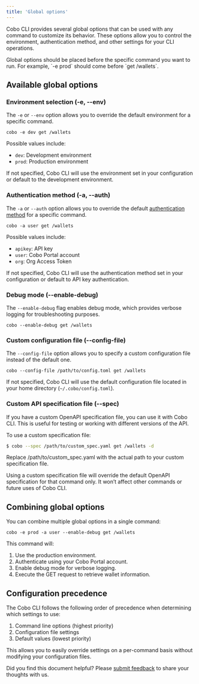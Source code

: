 ```yaml
---
title: 'Global options'
---
```


Cobo CLI provides several global options that can be used with any command to customize its behavior. These options allow you to control the environment, authentication method, and other settings for your CLI operations.

<Note>
Global options should be placed before the specific command you want to run. For example, `-e prod` should come before `get /wallets`.
</Note>

## Available global options

### Environment selection (-e, --env)

The `-e` or `--env` option allows you to override the default environment for a specific command.


```shell
cobo -e dev get /wallets
```

Possible values include:
- `dev`: Development environment
- `prod`: Production environment

If not specified, Cobo CLI will use the environment set in your configuration or default to the development environment.

### Authentication method (-a, --auth)

The `-a` or `--auth` option allows you to override the default [authentication method](/v2/developer-tools/cobo-cli/login-and-authentication#manage-authentication-methods) for a specific command.


```shell
cobo -a user get /wallets
```

Possible values include:
- `apikey`: API key
- `user`: Cobo Portal account
- `org`: Org Access Token

If not specified, Cobo CLI will use the authentication method set in your configuration or default to API key authentication.

### Debug mode (--enable-debug)

The `--enable-debug` flag enables debug mode, which provides verbose logging for troubleshooting purposes.


```shell
cobo --enable-debug get /wallets
```

### Custom configuration file (--config-file)

The `--config-file` option allows you to specify a custom configuration file instead of the default one.



```shell
cobo --config-file /path/to/config.toml get /wallets 
```

If not specified, Cobo CLI will use the default configuration file located in your home directory (`~/.cobo/config.toml`).

### Custom API specification file (--spec)

If you have a custom OpenAPI specification file, you can use it with Cobo CLI. This is useful for testing or working with different versions of the API.

To use a custom specification file:

```bash
$ cobo --spec /path/to/custom_spec.yaml get /wallets -d
```

Replace /path/to/custom_spec.yaml with the actual path to your custom specification file.

<Note>Using a custom specification file will override the default OpenAPI specification for that command only. It won’t affect other commands or future uses of Cobo CLI.</Note>


## Combining global options

You can combine multiple global options in a single command:

```shell
cobo -e prod -a user --enable-debug get /wallets
```

This command will:
1. Use the production environment.
2. Authenticate using your Cobo Portal account.
3. Enable debug mode for verbose logging.
4. Execute the GET request to retrieve wallet information.

## Configuration precedence

The Cobo CLI follows the following order of precedence when determining which settings to use:

1. Command line options (highest priority)
2. Configuration file settings
3. Default values (lowest priority)

This allows you to easily override settings on a per-command basis without modifying your configuration files.



<Tip>Did you find this document helpful? Please [submit feedback](https://forms.zohopublic.com/cobo/form/DocumentFeedbackForm/formperma/QvLOhxJv1_JMsJ-1dleZ8Itb_7rzN-LtgvsDdxosoVI) to share your thoughts with us.</Tip>